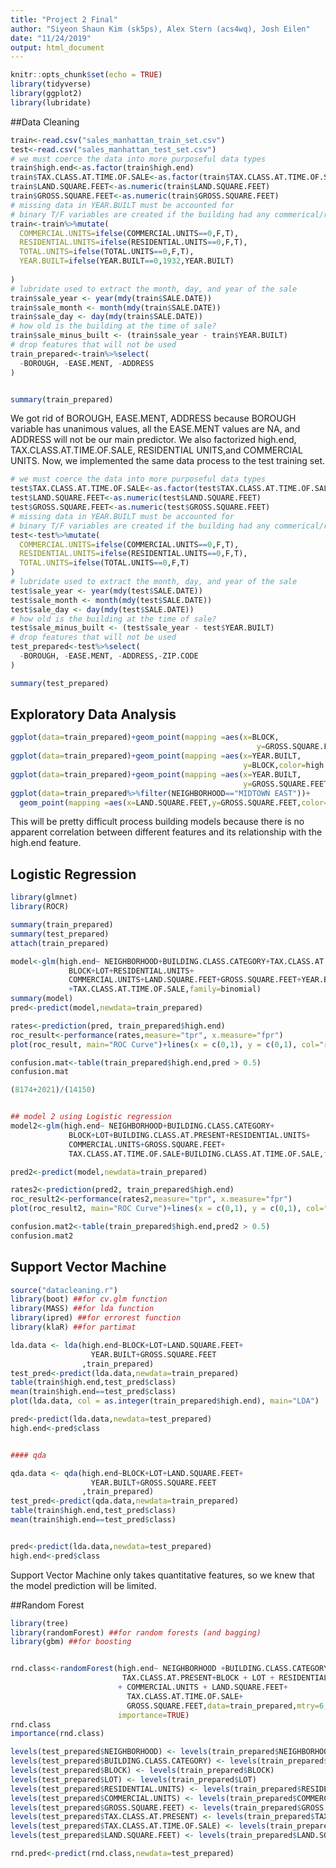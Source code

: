 ```yaml
---
title: "Project 2 Final"
author: "Siyeon Shaun Kim (sk5ps), Alex Stern (acs4wq), Josh Eilen"
date: "11/24/2019"
output: html_document
---
```


```r
knitr::opts_chunk$set(echo = TRUE)
library(tidyverse)
library(ggplot2)
library(lubridate)
```

##Data Cleaning
```r
train<-read.csv("sales_manhattan_train_set.csv")
test<-read.csv("sales_manhattan_test_set.csv")
# we must coerce the data into more purposeful data types
train$high.end<-as.factor(train$high.end)
train$TAX.CLASS.AT.TIME.OF.SALE<-as.factor(train$TAX.CLASS.AT.TIME.OF.SALE)
train$LAND.SQUARE.FEET<-as.numeric(train$LAND.SQUARE.FEET)
train$GROSS.SQUARE.FEET<-as.numeric(train$GROSS.SQUARE.FEET)
# missing data in YEAR.BUILT must be accounted for
# binary T/F variables are created if the building had any commerical/residential units
train<-train%>%mutate(
  COMMERCIAL.UNITS=ifelse(COMMERCIAL.UNITS==0,F,T),
  RESIDENTIAL.UNITS=ifelse(RESIDENTIAL.UNITS==0,F,T),
  TOTAL.UNITS=ifelse(TOTAL.UNITS==0,F,T),
  YEAR.BUILT=ifelse(YEAR.BUILT==0,1932,YEAR.BUILT)
  
)
# lubridate used to extract the month, day, and year of the sale
train$sale_year <- year(mdy(train$SALE.DATE))
train$sale_month <- month(mdy(train$SALE.DATE))
train$sale_day <- day(mdy(train$SALE.DATE))
# how old is the building at the time of sale?
train$sale_minus_built <- (train$sale_year - train$YEAR.BUILT)
# drop features that will not be used
train_prepared<-train%>%select(
  -BOROUGH, -EASE.MENT, -ADDRESS
)


summary(train_prepared)
```
We got rid of BOROUGH, EASE.MENT, ADDRESS because BOROUGH variable has unanimous values, all the EASE.MENT values are NA, and ADDRESS will not be our main predictor. We also factorized high.end, TAX.CLASS.AT.TIME.OF.SALE, RESIDENTIAL UNITS,and COMMERCIAL UNITS. Now, we implemented the same data process to the test training set. 

```r
# we must coerce the data into more purposeful data types
test$TAX.CLASS.AT.TIME.OF.SALE<-as.factor(test$TAX.CLASS.AT.TIME.OF.SALE)
test$LAND.SQUARE.FEET<-as.numeric(test$LAND.SQUARE.FEET)
test$GROSS.SQUARE.FEET<-as.numeric(test$GROSS.SQUARE.FEET)
# missing data in YEAR.BUILT must be accounted for
# binary T/F variables are created if the building had any commerical/residential units
test<-test%>%mutate(
  COMMERCIAL.UNITS=ifelse(COMMERCIAL.UNITS==0,F,T),
  RESIDENTIAL.UNITS=ifelse(RESIDENTIAL.UNITS==0,F,T),
  TOTAL.UNITS=ifelse(TOTAL.UNITS==0,F,T)
)
# lubridate used to extract the month, day, and year of the sale
test$sale_year <- year(mdy(test$SALE.DATE))
test$sale_month <- month(mdy(test$SALE.DATE))
test$sale_day <- day(mdy(test$SALE.DATE))
# how old is the building at the time of sale?
test$sale_minus_built <- (test$sale_year - test$YEAR.BUILT)
# drop features that will not be used
test_prepared<-test%>%select(
  -BOROUGH, -EASE.MENT, -ADDRESS,-ZIP.CODE
)

summary(test_prepared)
```

## Exploratory Data Analysis 
```r
ggplot(data=train_prepared)+geom_point(mapping =aes(x=BLOCK, 
                                                       y=GROSS.SQUARE.FEET,color=high.end))
ggplot(data=train_prepared)+geom_point(mapping =aes(x=YEAR.BUILT, 
                                                    y=BLOCK,color=high.end))
ggplot(data=train_prepared)+geom_point(mapping =aes(x=YEAR.BUILT, 
                                                    y=GROSS.SQUARE.FEET,color=high.end))
ggplot(data=train_prepared%>%filter(NEIGHBORHOOD=="MIDTOWN EAST"))+
  geom_point(mapping =aes(x=LAND.SQUARE.FEET,y=GROSS.SQUARE.FEET,color=high.end))
```
This will be pretty difficult process building models because there is no apparent correlation between different features and its relationship with the high.end feature. 


## Logistic Regression
```r
library(glmnet)
library(ROCR)

summary(train_prepared)
summary(test_prepared)
attach(train_prepared)

model<-glm(high.end~ NEIGHBORHOOD+BUILDING.CLASS.CATEGORY+TAX.CLASS.AT.PRESENT+
             BLOCK+LOT+RESIDENTIAL.UNITS+
             COMMERCIAL.UNITS+LAND.SQUARE.FEET+GROSS.SQUARE.FEET+YEAR.BUILT
             +TAX.CLASS.AT.TIME.OF.SALE,family=binomial)
summary(model)
pred<-predict(model,newdata=train_prepared)

rates<-prediction(pred, train_prepared$high.end)
roc_result<-performance(rates,measure="tpr", x.measure="fpr")
plot(roc_result, main="ROC Curve")+lines(x = c(0,1), y = c(0,1), col="red")

confusion.mat<-table(train_prepared$high.end,pred > 0.5)
confusion.mat

(8174+2021)/(14150)


## model 2 using Logistic regression
model2<-glm(high.end~ NEIGHBORHOOD+BUILDING.CLASS.CATEGORY+
             BLOCK+LOT+BUILDING.CLASS.AT.PRESENT+RESIDENTIAL.UNITS+
             COMMERCIAL.UNITS+GROSS.SQUARE.FEET+
             TAX.CLASS.AT.TIME.OF.SALE+BUILDING.CLASS.AT.TIME.OF.SALE,family=binomial)

pred2<-predict(model,newdata=train_prepared)

rates2<-prediction(pred2, train_prepared$high.end)
roc_result2<-performance(rates2,measure="tpr", x.measure="fpr")
plot(roc_result2, main="ROC Curve")+lines(x = c(0,1), y = c(0,1), col="red")

confusion.mat2<-table(train_prepared$high.end,pred2 > 0.5)
confusion.mat2
```


## Support Vector Machine
```r
source("datacleaning.r")
library(boot) ##for cv.glm function
library(MASS) ##for lda function
library(ipred) ##for errorest function
library(klaR) ##for partimat

lda.data <- lda(high.end~BLOCK+LOT+LAND.SQUARE.FEET+
                  YEAR.BUILT+GROSS.SQUARE.FEET
                ,train_prepared)
test_pred<-predict(lda.data,newdata=train_prepared)
table(train$high.end,test_pred$class)
mean(train$high.end==test_pred$class)
plot(lda.data, col = as.integer(train_prepared$high.end), main="LDA")

pred<-predict(lda.data,newdata=test_prepared)
high.end<-pred$class


#### qda

qda.data <- qda(high.end~BLOCK+LOT+LAND.SQUARE.FEET+
                  YEAR.BUILT+GROSS.SQUARE.FEET
                ,train_prepared)
test_pred<-predict(qda.data,newdata=train_prepared)
table(train$high.end,test_pred$class)
mean(train$high.end==test_pred$class)


pred<-predict(lda.data,newdata=test_prepared)
high.end<-pred$class
```
Support Vector Machine only takes quantitative features, so we knew that the model prediction will be limited. 

##Random Forest
```r
library(tree)
library(randomForest) ##for random forests (and bagging)
library(gbm) ##for boosting


rnd.class<-randomForest(high.end~ NEIGHBORHOOD +BUILDING.CLASS.CATEGORY +
                         TAX.CLASS.AT.PRESENT+BLOCK + LOT + RESIDENTIAL.UNITS 
                        + COMMERCIAL.UNITS + LAND.SQUARE.FEET+
                          TAX.CLASS.AT.TIME.OF.SALE+
                          GROSS.SQUARE.FEET,data=train_prepared,mtry=6,
                        importance=TRUE) 
rnd.class
importance(rnd.class)

levels(test_prepared$NEIGHBORHOOD) <- levels(train_prepared$NEIGHBORHOOD)
levels(test_prepared$BUILDING.CLASS.CATEGORY) <- levels(train_prepared$BUILDING.CLASS.CATEGORY)
levels(test_prepared$BLOCK) <- levels(train_prepared$BLOCK)
levels(test_prepared$LOT) <- levels(train_prepared$LOT)
levels(test_prepared$RESIDENTIAL.UNITS) <- levels(train_prepared$RESIDENTIAL.UNITS)
levels(test_prepared$COMMERCIAL.UNITS) <- levels(train_prepared$COMMERCIAL.UNITS)
levels(test_prepared$GROSS.SQUARE.FEET) <- levels(train_prepared$GROSS.SQUARE.FEET)
levels(test_prepared$TAX.CLASS.AT.PRESENT) <- levels(train_prepared$TAX.CLASS.AT.PRESENT)
levels(test_prepared$TAX.CLASS.AT.TIME.OF.SALE) <- levels(train_prepared$TAX.CLASS.AT.TIME.OF.SALE)
levels(test_prepared$LAND.SQUARE.FEET) <- levels(train_prepared$LAND.SQUARE.FEET)

rnd.pred<-predict(rnd.class,newdata=test_prepared) 
```
